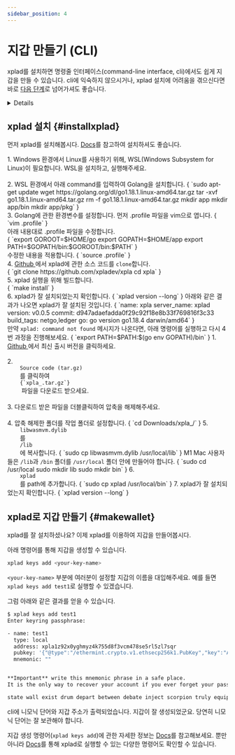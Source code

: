```yaml
---
sidebar_position: 4
---
```


# 지갑 만들기 (CLI)



xplad를 설치하면 명령줄 인터페이스(command-line interface, cli)에서도 쉽게 지갑을 만들 수 있습니다. cli에 익숙하지 않으시거나, xplad 설치에 어려움을 겪으신다면 바로 [다음 단계](/docs/settings/create-wallet/get-testnet-xpla)로 넘어가셔도 좋습니다.

<Details summary="xplad란 무엇인가요?">

xplad란 XPLA Chain과 직접 상호작용할 수 있는 명령줄 인터페이스입니다. 

xplad로 다양한 일들을 할 수 있습니다. XPLA 블록체인에 query를 보내서 결과를 가져올 수도 있고, 트랜잭션 생성도 가능합니다. 또, [풀노드(Full-node)](https://docs.xpla.io/full-node/full-node/run-a-full-node/overview/)를 실행할 때에도 xplad를 이용합니다.

xplad에 관한 더 자세한 정보는 [Docs](https://docs.xpla.io/develop/develop/tools/xplad/install-xplad/)나 [Github](https://github.com/xpladev/xpla)을 참고해보세요.

</Details>

## xplad 설치 {#installxplad}

먼저 xplad를 설치해봅시다. [Docs](https://docs.xpla.io/develop/develop/tools/xplad/install-xplad/)를 참고하여 설치하셔도 좋습니다.

<Tabs groupId="operating-systems">

  <TabItem value="win" label="Windows">
    1. Windows 환경에서 Linux를 사용하기 위해, <Link to="https://ubuntu.com/tutorials/install-ubuntu-on-wsl2-on-windows-11-with-gui-support#1-overview">WSL(Windows Subsystem for Linux)</Link>이 필요합니다. WSL을 설치하고, 실행해주세요.
    <br />
    <br />
    2. WSL 환경에서 아래 command를 입력하여 <Link to="https://go.dev/">Golang</Link>을 설치합니다. 
    <CodeBlock language="bash"> 
{
    `sudo apt-get update
wget https://golang.org/dl/go1.18.1.linux-amd64.tar.gz tar -xvf go1.18.1.linux-amd64.tar.gz
rm -f go1.18.1.linux-amd64.tar.gz
mkdir app
mkdir app/bin
mkdir app/pkg`
}
</CodeBlock>
    <br/>
    3. Golang에 관한 환경변수를 설정합니다. 먼저 .profile 파일을 vim으로 엽니다.
    <CodeBlock language="bash"> 
{
    `vim .profile`
}
</CodeBlock>
    <br/>
    아래 내용대로 .profile 파일을 수정합니다.
    <br/>
    <CodeBlock language="bash"> 
    {
    `export GOROOT=$HOME/go
export GOPATH=$HOME/app
export PATH=$GOPATH/bin:$GOROOT/bin:$PATH`
}
</CodeBlock>
<br/>
수정한 내용을 적용합니다.
    <CodeBlock language="bash"> 
    {
    `source .profile`
}
</CodeBlock>
    <br/>
    4. <a target="_blank" href="https://github.com/xpladev/xpla">
    Github
    </a>
    에서 xplad에 관한 소스 코드를 <code>clone</code>합니다.
    <br/>
    <CodeBlock language="bash">
{
    `git clone https://github.com/xpladev/xpla
cd xpla`
}
    </CodeBlock>
    <br/>
    5. xplad 실행을 위해 빌드합니다.
    <br/>
    <CodeBlock language="bash">
    {
        `make install`
    }
    </CodeBlock>
    <br/>
    6. xplad가 잘 설치되었는지 확인합니다.
    <CodeBlock language="bash">
    {
        `xplad version --long`
    }
    </CodeBlock>
    아래와 같은 결과가 나오면 xplad가 잘 설치된 것입니다.
    <CodeBlock language="bash">
{
    `name: xpla
server_name: xplad
version: v0.0.5
commit: d947adaefadda0f29c92f18e8b33f769816f3c33
build_tags: netgo,ledger
go: go version go1.18.4 darwin/amd64`
}
    </CodeBlock>
    <br/>
    <Admonition type="danger" title="에러가 발생한다면...">
    만약 <code>xplad: command not found</code> 메시지가 나온다면, 아래 명령어를 실행하고 다시 4번 과정을 진행해보세요.
        <CodeBlock language="bash">
        {
            `export PATH=$PATH:$(go env GOPATH)/bin`
        }
        </CodeBlock>
    </Admonition>
  </TabItem>

  <TabItem value="mac" label="macOS">
    1. <a target="_blank" href="https://github.com/xpladev/xpla/tags">
        Github
        </a>에서 최신 출시 버전을 클릭하세요.
    <br/>
    <br/>
    2. <code>
    Source code (tar.gz)
    </code> 
    를 클릭하여 &nbsp;
    <code>
    {`xpla_<latest-version-here>.tar.gz`}
    </code> 파일을 다운로드 받으세요.
    <br/>
    <br/>
    3. 다운로드 받은 파일을 더블클릭하여 압축을 해제해주세요.
    <br/>
    <br/>
    4. 압축 해제한 폴더를 작업 폴더로 설정합니다.
    <CodeBlock language="bash">
    {
        `cd Downloads/xpla_<downloaded-version>/`
    }
    </CodeBlock>
    5. <code>
    libwasmvm.dylib
    </code>를 &nbsp;
    <code>
    /lib
    </code>
    에 복사합니다.
    <CodeBlock language="bash">
    {
        `sudo cp libwasmvm.dylib /usr/local/lib`
    }
    </CodeBlock>
    <Admonition type="danger" title="에러가 발생한다면...">
    M1 Mac 사용자들은 <code>/lib</code>과 <code>/bin</code> 폴더를 <code>/usr/local</code> 폴더 안에 만들어야 합니다.
        <CodeBlock language="bash">
{
    `sudo cd /usr/local
sudo mkdir lib
sudo mkdir bin`
}
        </CodeBlock>
    </Admonition>
    6. <code>
    xplad
    </code>를 path에 추가합니다.
    <CodeBlock language="bash">
    {
        `sudo cp xplad /usr/local/bin`
    }
    </CodeBlock>
    7. xplad가 잘 설치되었는지 확인합니다.
    <CodeBlock language="bash">
    {
        `xplad version --long`
    }
    </CodeBlock>


  </TabItem>
</Tabs>

## xplad로 지갑 만들기 {#makewallet}

xplad를 잘 설치하셨나요? 이제 xplad를 이용하여 지갑을 만들어봅시다.

아래 명령어를 통해 지갑을 생성할 수 있습니다. 

```bash
xplad keys add <your-key-name>
```

`<your-key-name>` 부분에 여러분이 설정할 지갑의 이름을 대입해주세요. 예를 들면 `xplad keys add test1`로 실행할 수 있겠습니다.

그럼 아래와 같은 결과를 얻을 수 있습니다.

```bash
$ xplad keys add test1
Enter keyring passphrase:

- name: test1
  type: local
  address: xpla1z92x0yghmyz4k755d8f3vcm478se5rl5zl7sqr
  pubkey: '{"@type":"/ethermint.crypto.v1.ethsecp256k1.PubKey","key":"AgTUIN8fbHKx9O26MkdWIsV+97/trkIbLD/cqU7m4s6N"}'
  mnemonic: ""


**Important** write this mnemonic phrase in a safe place.
It is the only way to recover your account if you ever forget your password.

state wall exist drum depart between debate inject scorpion truly equip smile height window rural install crystal crumble lock begin inform blur since army
```

cli에 니모닉 단어와 지갑 주소가 출력되었습니다. 지갑이 잘 생성되었군요. 당연히 니모닉 단어는 잘 보관해야 합니다. 

지갑 생성 명령어(`xplad keys add`)에 관한 자세한 정보는 [Docs](https://docs.xpla.io/develop/develop/tools/xplad/subcommands/#keys-add)를 참고해보세요. 뿐만 아니라 [Docs](https://docs.xpla.io/develop/develop/tools/xplad/commands/)를 통해 xplad로 실행할 수 있는 다양한 명령어도 확인할 수 있습니다.